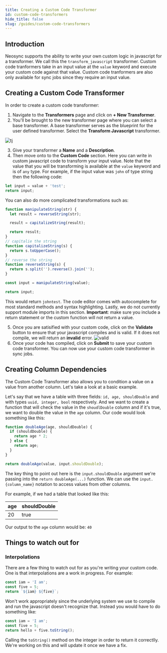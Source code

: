 ```yaml
---
title: Creating a Custom Code Transformer
id: custom-code-transformers
hide_title: false
slug: /guides/custom-code-transformers
---
```


## Introduction

Neosync supports the ability to write your own custom logic in javascript for a transformer. We call this the `transform_javascript` transformer. Custom code tranformers take in an input value at the `value` keyword and execute your custom code against that value. Custom code tranformers are also only available for sync jobs since they require an input value.

## Creating a Custom Code Transformer

In order to create a custom code transformer:

1. Navigate to the **Transformers** page and click on **+ New Transformer**.
2. You'll be brought to the new transformer page where you can select a base transformer. A base transformer serves as the blueprint for the user defined transformer. Select the **Transform Javascript** transformer.

![tj](https://assets.nucleuscloud.com/neosync/docs/customcodetransformer.png)

3. Give your transformer a **Name** and a **Description**.
4. Then move onto to the **Custom Code** section. Here you can write in custom javascript code to transform your input value. Note that the value that you will be transforming is available at the `value` keyword and is of `any` type. For example, if the input value was `john` of type string then the following code:

```javascript
let input = value + 'test';
return input;
```

You can also do more complicated transformations such as:

```javascript
function manipulateString(str) {
  let result = reverseString(str);

  result = capitalizeString(result);

  return result;
}
// capitalie the string
function capitalizeString(s) {
  return s.toUpperCase();
}
// reverse the string
function reverseString(s) {
  return s.split('').reverse().join('');
}

const input = manipulateString(value);

return input;
```

This would return `johntest`. The code editor comes with autocomplete for most standard methods and syntax highlighting. Lastly, we do not currently support module imports in this section. **Important**: make sure you include a return statement or the custom function will not return a value.

5. Once you are satisified with your custom code, click on the **Validate** button to ensure that your javascript compiles and is valid. If it does not compile, we will return an **invalid** error.
   ![valid](https://assets.nucleuscloud.com/neosync/docs/validcode.png)
6. Once your code has compiled, click on **Submit** to save your custom code transformer. You can now use your custom code transformer in sync jobs.

## Creating Column Dependencies

The Custom Code Transformer also allows you to condition a value on a value from another column. Let's take a look at a basic example.

Let's say that we have a table with three fields: `id, age, shouldDouble` and with types `uuid, integer, bool` respectively. And we want to create a function that will check the value in the `shoudlDouble` column and if it's true, we want to double the value in the `age` column. Our code would look something like this:

```javascript
function doubleAge(age, shouldDouble) {
  if (shouldDouble) {
    return age * 2;
  } else {
    return age;
  }
}

return doubleAge(value, input.shouldDouble);
```

The key thing to point out here is the `input.shouldDouble` argument we're passing into the `return doubleAge(...)` function. We can use the `input.{column_name}` notation to access values from other columns.

For example, if we had a table that looked like this:

| age | shouldDouble |
| --- | ------------ |
| 20  | true         |

Our output to the `age` column would be: `40`

## Things to watch out for

### Interpolations

There are a few thing to watch out for as you're writing your custom code. One is that interpolations are a work in progress. For example:

```javascript
const iam = 'I am';
const five = 5;
return `${iam} ${five}`;
```

Won't work appropriately since the underlying system we use to compile and run the javascript doesn't recognize that. Instead you would have to do something like:

```javascript
const iam = 'I am';
const five = 5;
return hello + five.toString();
```

Calling the `toString()` method on the integer in order to return it correctlly. We're working on this and will update it once we have a fix.
